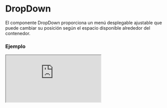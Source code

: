 
# DropDown

El componente DropDown proporciona un menú desplegable ajustable que puede cambiar su posición según el espacio disponible alrededor del contenedor.

### Ejemplo

<Iframe src="https://fenextjs-component-storybook.vercel.app/iframe.html?args=&id=dropdown-dropdown--index&viewMode=story" />

### Importacion

Para importar el componente DropDown, se puede hacer desde fenextjs

```tsx copy
import { DropDown } from "fenextjs";
```

### Parametros

| Parametro | Tipo | Requerido | Default | Descripcion |
| --------- | ---- | --------- | ------- | ----------- |
| loader | boolean | no | false | Indica si el componente está en estado de carga, mostrando un ícono de cargando. |
| disabled | boolean | no | false | Determina si el componente está deshabilitado, evitando que el usuario lo pueda interactuar. |
| defaultActive | boolean | no | false | Determina si el DropDown estará activado de manera predeterminada. |
| active | boolean | no | undefined | Estado activo controlado externamente. |
| id | string | no |  | ID único del componente. |
| name | string | no | '' | Nombre del componente. |
| status | 'none' \| 'error' \| 'ok' | no | 'none' | Estado del DropDown, puede ser 'none', 'error' o 'ok'. |
| type | 'radio' \| 'checkbox' | no | 'checkbox' | Define el tipo de interacción del componente, ya sea tipo 'radio' o 'checkbox'. |
| show | 'checked' \| 'focus' | no | 'checked' | Controla cómo se muestra el contenido del DropDown, ya sea cuando está 'checked' o 'focus'. |
| header | ReactNode | sí |  | El contenido del encabezado del DropDown. |
| onChange | (value: boolean) =\> void | no |  | Función que se ejecuta cuando el estado activo del DropDown cambia. |
| iconArrow | ReactNode | no | \<Arrow /\> | Ícono que se mostrará como la flecha de colapso. |
| rotateIcon | boolean | no | true | Indica si el ícono debe rotar al expandirse el DropDown. |
| useActiveForShowChildren | boolean | no | false | Si está habilitado, el contenido solo se mostrará cuando el DropDown esté activo. |
| children | ReactNode | no |  | El contenido dentro del cuerpo del DropDown. |
| className | string | no | '' | Clase CSS personalizada para el componente DropDown. |
| classNameHeader | string | no | '' | Clase CSS personalizada para el encabezado del DropDown. |
| classNameHeaderContent | string | no | '' | Clase CSS personalizada para el contenido del encabezado del DropDown. |
| classNameHeaderIcon | string | no | '' | Clase CSS personalizada para el ícono del encabezado del DropDown. |
| classNameBody | string | no | '' | Clase CSS personalizada para el cuerpo del DropDown. |
| classNameDropDown | string | no | '' | Clase CSS para personalizar el contenedor del DropDown. |

### Ajustes Espaciales

El componente DropDown ajusta su posición automáticamente según el espacio disponible en su contenedor. Los posibles ajustes son:

| Dirección | Descripción |
| --- | --- |
| left | El DropDown se alinea a la izquierda si hay más espacio disponible. |
| right | El DropDown se alinea a la derecha si hay más espacio disponible. |
| up | El DropDown se despliega hacia arriba si hay más espacio disponible arriba. |
| down | El DropDown se despliega hacia abajo si hay más espacio disponible abajo. |

### Storybook

Para ver el storybook del componente lo puede hacer con este [link](https://fenextjs-component-storybook.vercel.app/?path=/story/dropdown-dropdown--index)

### Usos

- Básico

```tsx copy
<DropDown>Contenido desplegable</DropDown>
```

- DropDown siempre visible

```tsx copy
<DropDown show="always">Contenido siempre visible</DropDown>
```

